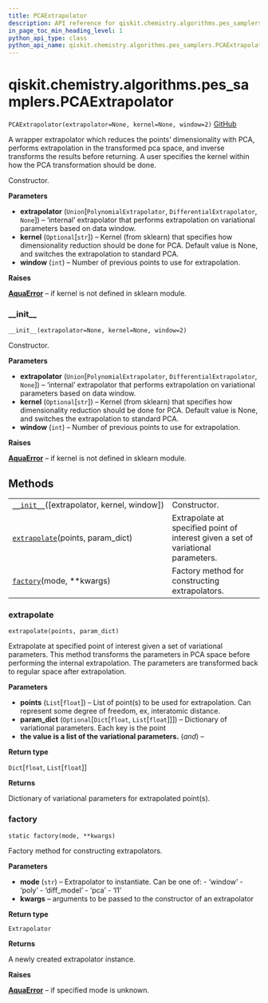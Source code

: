 ```yaml
---
title: PCAExtrapolator
description: API reference for qiskit.chemistry.algorithms.pes_samplers.PCAExtrapolator
in_page_toc_min_heading_level: 1
python_api_type: class
python_api_name: qiskit.chemistry.algorithms.pes_samplers.PCAExtrapolator
---
```


<span id="qiskit-chemistry-algorithms-pes-samplers-pcaextrapolator" />

# qiskit.chemistry.algorithms.pes\_samplers.PCAExtrapolator

<span id="qiskit.chemistry.algorithms.pes_samplers.PCAExtrapolator" />

`PCAExtrapolator(extrapolator=None, kernel=None, window=2)` [GitHub](https://github.com/qiskit-community/qiskit-aqua/tree/stable/0.8/qiskit/chemistry/algorithms/pes_samplers/extrapolator.py "view source code")

A wrapper extrapolator which reduces the points’ dimensionality with PCA, performs extrapolation in the transformed pca space, and inverse transforms the results before returning. A user specifies the kernel within how the PCA transformation should be done.

Constructor.

**Parameters**

*   **extrapolator** (`Union`\[`PolynomialExtrapolator`, `DifferentialExtrapolator`, `None`]) – ‘internal’ extrapolator that performs extrapolation on variational parameters based on data window.
*   **kernel** (`Optional`\[`str`]) – Kernel (from sklearn) that specifies how dimensionality reduction should be done for PCA. Default value is None, and switches the extrapolation to standard PCA.
*   **window** (`int`) – Number of previous points to use for extrapolation.

**Raises**

[**AquaError**](qiskit.aqua.AquaError "qiskit.aqua.AquaError") – if kernel is not defined in sklearn module.

### \_\_init\_\_

<span id="qiskit.chemistry.algorithms.pes_samplers.PCAExtrapolator.__init__" />

`__init__(extrapolator=None, kernel=None, window=2)`

Constructor.

**Parameters**

*   **extrapolator** (`Union`\[`PolynomialExtrapolator`, `DifferentialExtrapolator`, `None`]) – ‘internal’ extrapolator that performs extrapolation on variational parameters based on data window.
*   **kernel** (`Optional`\[`str`]) – Kernel (from sklearn) that specifies how dimensionality reduction should be done for PCA. Default value is None, and switches the extrapolation to standard PCA.
*   **window** (`int`) – Number of previous points to use for extrapolation.

**Raises**

[**AquaError**](qiskit.aqua.AquaError "qiskit.aqua.AquaError") – if kernel is not defined in sklearn module.

## Methods

|                                                                                                                                                                                       |                                                                                   |
| ------------------------------------------------------------------------------------------------------------------------------------------------------------------------------------- | --------------------------------------------------------------------------------- |
| [`__init__`](#qiskit.chemistry.algorithms.pes_samplers.PCAExtrapolator.__init__ "qiskit.chemistry.algorithms.pes_samplers.PCAExtrapolator.__init__")(\[extrapolator, kernel, window]) | Constructor.                                                                      |
| [`extrapolate`](#qiskit.chemistry.algorithms.pes_samplers.PCAExtrapolator.extrapolate "qiskit.chemistry.algorithms.pes_samplers.PCAExtrapolator.extrapolate")(points, param\_dict)    | Extrapolate at specified point of interest given a set of variational parameters. |
| [`factory`](#qiskit.chemistry.algorithms.pes_samplers.PCAExtrapolator.factory "qiskit.chemistry.algorithms.pes_samplers.PCAExtrapolator.factory")(mode, \*\*kwargs)                   | Factory method for constructing extrapolators.                                    |

### extrapolate

<span id="qiskit.chemistry.algorithms.pes_samplers.PCAExtrapolator.extrapolate" />

`extrapolate(points, param_dict)`

Extrapolate at specified point of interest given a set of variational parameters. This method transforms the parameters in PCA space before performing the internal extrapolation. The parameters are transformed back to regular space after extrapolation.

**Parameters**

*   **points** (`List`\[`float`]) – List of point(s) to be used for extrapolation. Can represent some degree of freedom, ex, interatomic distance.
*   **param\_dict** (`Optional`\[`Dict`\[`float`, `List`\[`float`]]]) – Dictionary of variational parameters. Each key is the point
*   **the value is a list of the variational parameters.** (*and*) –

**Return type**

`Dict`\[`float`, `List`\[`float`]]

**Returns**

Dictionary of variational parameters for extrapolated point(s).

### factory

<span id="qiskit.chemistry.algorithms.pes_samplers.PCAExtrapolator.factory" />

`static factory(mode, **kwargs)`

Factory method for constructing extrapolators.

**Parameters**

*   **mode** (`str`) – Extrapolator to instantiate. Can be one of: - ‘window’ - ‘poly’ - ‘diff\_model’ - ‘pca’ - ‘l1’
*   **kwargs** – arguments to be passed to the constructor of an extrapolator

**Return type**

`Extrapolator`

**Returns**

A newly created extrapolator instance.

**Raises**

[**AquaError**](qiskit.aqua.AquaError "qiskit.aqua.AquaError") – if specified mode is unknown.

